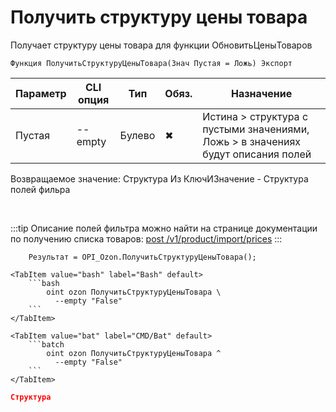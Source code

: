﻿---
sidebar_position: 8
description: Получить структуру цены товара и другие функции для работы с Ozon в Открытом пакете интеграций - бесплатной open-source библиотеке интеграций для 1С:Предприятие 8, OneScript и CLI
keywords: [1C, 1С, 1С:Предприятие, 1С:Предприятие 8.3, API, Интеграция, Сервисы, Обмен, OneScript, CLI, Ozon]
---


# Получить структуру цены товара
 Получает структуру цены товара для функции ОбновитьЦеныТоваров



`Функция ПолучитьСтруктуруЦеныТовара(Знач Пустая = Ложь) Экспорт`

  | Параметр | CLI опция | Тип | Обяз. | Назначение |
  |-|-|-|-|-|
  | Пустая | --empty | Булево | &#x2716; | Истина > структура с пустыми значениями, Ложь > в значениях будут описания полей |

  
  Возвращаемое значение:   Структура Из КлючИЗначение - Структура полей фильра

<br/>

:::tip
Описание полей фильтра можно найти на странице документации по получению списка товаров: [post /v1/product/import/prices](https://docs.ozon.ru/api/seller/#operation/ProductAPI_ImportProductsPrices)
:::
<br/>



```bsl title="Пример использования для 1С:Предприятие/OneScript"
    Результат = OPI_Ozon.ПолучитьСтруктуруЦеныТовара();
```
    

 <Tabs>
  
    <TabItem value="bash" label="Bash" default>
        ```bash
            oint ozon ПолучитьСтруктуруЦеныТовара \
              --empty "False"
        ```
    </TabItem>
  
    <TabItem value="bat" label="CMD/Bat" default>
        ```batch
            oint ozon ПолучитьСтруктуруЦеныТовара ^
              --empty "False"
        ```
    </TabItem>
</Tabs>


```json title="Результат"
Структура
```
